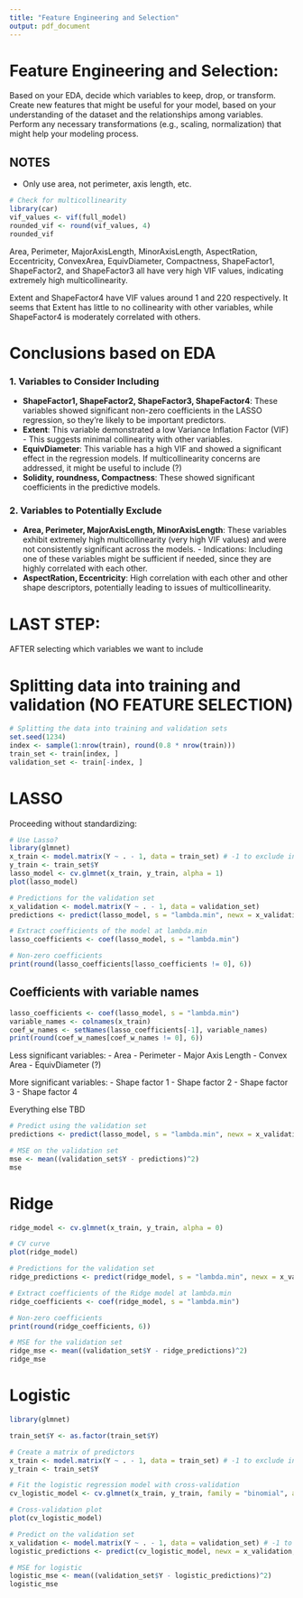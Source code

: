 ```yaml
---
title: "Feature Engineering and Selection"
output: pdf_document
---
```

# Feature Engineering and Selection:
Based on your EDA, decide which variables to keep, drop, or transform.
Create new features that might be useful for your model, based on your understanding of the dataset and the relationships among variables.
Perform any necessary transformations (e.g., scaling, normalization) that might help your modeling process.

## NOTES
- Only use area, not perimeter, axis length, etc.

```r
# Check for multicollinearity
library(car)
vif_values <- vif(full_model)
rounded_vif <- round(vif_values, 4)
rounded_vif
```

Area, Perimeter, MajorAxisLength, MinorAxisLength, AspectRation, Eccentricity, ConvexArea, EquivDiameter, Compactness, ShapeFactor1, ShapeFactor2, and ShapeFactor3 all have very high VIF values, indicating extremely high multicollinearity.

Extent and ShapeFactor4 have VIF values around 1 and 220 respectively. It seems that Extent has little to no collinearity with other variables, while ShapeFactor4 is moderately correlated with others.

# Conclusions based on EDA
### 1. Variables to Consider Including
   - **ShapeFactor1, ShapeFactor2, ShapeFactor3, ShapeFactor4**: These variables showed significant non-zero coefficients in the LASSO regression, so they're likely to be important predictors.
   - **Extent**: This variable demonstrated a low Variance Inflation Factor (VIF)
    - This suggests minimal collinearity with other variables.
   - **EquivDiameter**: This variable has a high VIF and showed a significant effect in the regression models. If multicollinearity concerns are addressed, it might be useful to include (?)
   - **Solidity, roundness, Compactness**: These showed significant coefficients in the predictive models.

### 2. Variables to Potentially Exclude
   - **Area, Perimeter, MajorAxisLength, MinorAxisLength**: These variables exhibit extremely high multicollinearity (very high VIF values) and were not consistently significant across the models.
    - Indications: Including one of these variables might be sufficient if needed, since they are highly correlated with each other.
   - **AspectRation, Eccentricity**: High correlation with each other and other shape descriptors, potentially leading to issues of multicollinearity.

# LAST STEP:
AFTER selecting which variables we want to include

# Splitting data into training and validation (NO FEATURE SELECTION)

```r
# Splitting the data into training and validation sets
set.seed(1234)
index <- sample(1:nrow(train), round(0.8 * nrow(train)))
train_set <- train[index, ]
validation_set <- train[-index, ]
```

# LASSO
Proceeding without standardizing:
```r
# Use Lasso?
library(glmnet)
x_train <- model.matrix(Y ~ . - 1, data = train_set) # -1 to exclude intercept
y_train <- train_set$Y
lasso_model <- cv.glmnet(x_train, y_train, alpha = 1)
plot(lasso_model)

# Predictions for the validation set
x_validation <- model.matrix(Y ~ . - 1, data = validation_set)
predictions <- predict(lasso_model, s = "lambda.min", newx = x_validation)
```

```r
# Extract coefficients of the model at lambda.min
lasso_coefficients <- coef(lasso_model, s = "lambda.min")

# Non-zero coefficients
print(round(lasso_coefficients[lasso_coefficients != 0], 6))
```

## Coefficients with variable names
```r
lasso_coefficients <- coef(lasso_model, s = "lambda.min")
variable_names <- colnames(x_train)
coef_w_names <- setNames(lasso_coefficients[-1], variable_names)
print(round(coef_w_names[coef_w_names != 0], 6))
```

Less significant variables:
- Area
- Perimeter
- Major Axis Length
- Convex Area
- EquivDiameter (?)

More significant variables:
- Shape factor 1
- Shape factor 2
- Shape factor 3
- Shape factor 4

Everything else TBD

```r
# Predict using the validation set
predictions <- predict(lasso_model, s = "lambda.min", newx = x_validation)

# MSE on the validation set
mse <- mean((validation_set$Y - predictions)^2)
mse
```

# Ridge
```r
ridge_model <- cv.glmnet(x_train, y_train, alpha = 0)

# CV curve
plot(ridge_model)
```

```r
# Predictions for the validation set
ridge_predictions <- predict(ridge_model, s = "lambda.min", newx = x_validation)

# Extract coefficients of the Ridge model at lambda.min
ridge_coefficients <- coef(ridge_model, s = "lambda.min")

# Non-zero coefficients
print(round(ridge_coefficients, 6))
```

```r
# MSE for the validation set 
ridge_mse <- mean((validation_set$Y - ridge_predictions)^2)
ridge_mse
```

# Logistic
```r
library(glmnet)

train_set$Y <- as.factor(train_set$Y)

# Create a matrix of predictors
x_train <- model.matrix(Y ~ . - 1, data = train_set) # -1 to exclude intercept
y_train <- train_set$Y

# Fit the logistic regression model with cross-validation
cv_logistic_model <- cv.glmnet(x_train, y_train, family = "binomial", alpha = 0)

# Cross-validation plot
plot(cv_logistic_model)
```

```r
# Predict on the validation set
x_validation <- model.matrix(Y ~ . - 1, data = validation_set) # -1 to exclude intercept
logistic_predictions <- predict(cv_logistic_model, newx = x_validation, type = "response", s = "lambda.min")
```

```r
# MSE for logistic 
logistic_mse <- mean((validation_set$Y - logistic_predictions)^2)
logistic_mse
```


